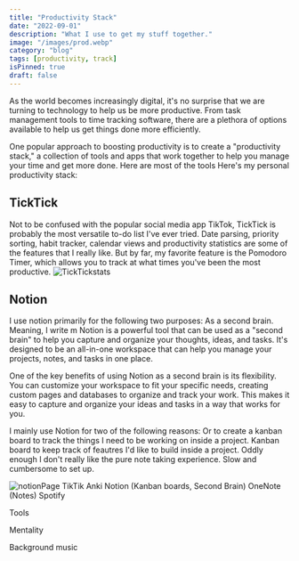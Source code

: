 ```yaml
---
title: "Productivity Stack"
date: "2022-09-01"
description: "What I use to get my stuff together."
image: "/images/prod.webp"
category: "blog"
tags: [productivity, track]
isPinned: true
draft: false
---
```


As the world becomes increasingly digital, it's no surprise that we are turning to technology to help us be more productive. From task management tools to time tracking software, there are a plethora of options available to help us get things done more efficiently.

One popular approach to boosting productivity is to create a "productivity stack," a collection of tools and apps that work together to help you manage your time and get more done. Here are most of the tools Here's my personal productivity stack:

## TickTick

Not to be confused with the popular social media app TikTok, TickTick is probably the most versatile to-do list I've ever tried. Date parsing, priority sorting, habit tracker, calendar views and productivity statistics are some of the features that I really like. But by far, my favorite feature is the Pomodoro Timer, which allows you to track at what times you've been the most productive.
![TickTickstats](/images/TickTickstats.webp)

## Notion

I use notion primarily for the following two purposes:
As a second brain. Meaning, I write m
Notion is a powerful tool that can be used as a "second brain" to help you capture and organize your thoughts, ideas, and tasks. It's designed to be an all-in-one workspace that can help you manage your projects, notes, and tasks in one place.

One of the key benefits of using Notion as a second brain is its flexibility. You can customize your workspace to fit your specific needs, creating custom pages and databases to organize and track your work. This makes it easy to capture and organize your ideas and tasks in a way that works for you.

I mainly use Notion for two of the following reasons: Or to create a kanban board to track the things I need to be working on inside a project. Kanban board to keep track of feautres I'd like to build inside a project. Oddly enough I don't really like the pure note taking experience. Slow and cumbersome to set up.

![notionPage](/images/notionPage.webp)
TikTik
Anki
Notion (Kanban boards, Second Brain)
OneNote (Notes)
Spotify

Tools

Mentality

Background music
